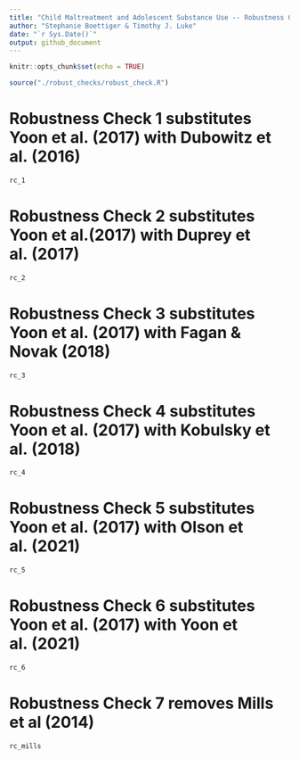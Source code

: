 ```yaml
---
title: "Child Maltreatment and Adolescent Substance Use -- Robustness Check Report"
author: "Stephanie Boettiger & Timothy J. Luke"
date: "`r Sys.Date()`"
output: github_document
---
```


```r
knitr::opts_chunk$set(echo = TRUE)

source("./robust_checks/robust_check.R")

```

# Robustness Check 1 substitutes Yoon et al. (2017) with Dubowitz et al. (2016)

```r
rc_1
```

# Robustness Check 2 substitutes Yoon et al.(2017) with Duprey et al. (2017)

```r
rc_2
```

# Robustness Check 3 substitutes Yoon et al. (2017) with Fagan & Novak (2018)

```r
rc_3
```

# Robustness Check 4 substitutes Yoon et al. (2017) with Kobulsky et al. (2018)

```r
rc_4
```

# Robustness Check 5 substitutes Yoon et al. (2017) with Olson et al. (2021)

```r
rc_5
```

# Robustness Check 6 substitutes Yoon et al. (2017) with Yoon et al. (2021)

```r
rc_6
```

# Robustness Check 7 removes Mills et al (2014)

```r
rc_mills
```

